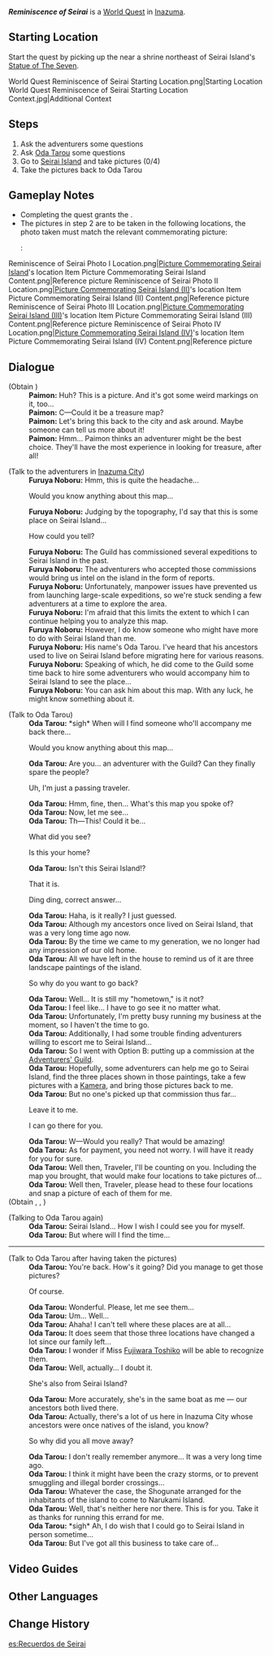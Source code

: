 {{Quest Infobox
|id            = 72163
|type          = World
|image         = World Quest Reminiscence of Seirai.png
|region        = Inazuma
|area          = Seirai Island
|startLocation = [[Seirai Island]], [[Inazuma]]
|characters    = Furuya Noboru; Oda Tarou; Paimon; Traveler
|requirement   = Complete [[Ritou Escape Plan]]
|rewards       = Adventure EXP*200;Primogem*30;Hero's Wit*2;Mora*15,000
|rep           = Inazuma
|repAmt        = 20
|repOrder      = 358
}}
'''''Reminiscence of Seirai''''' is a [[World Quest]] in [[Inazuma]].

==Starting Location==
Start the quest by picking up the {{Item|Picture Commemorating Seirai Island}} near a shrine northeast of Seirai Island's [[Statue of The Seven]].
<gallery>
World Quest Reminiscence of Seirai Starting Location.png|Starting Location
World Quest Reminiscence of Seirai Starting Location Context.jpg|Additional Context
</gallery>

==Steps==
# Ask the adventurers some questions
# Ask [[Oda Tarou]] some questions
# Go to [[Seirai Island]] and take pictures (0/4)
# Take the pictures back to Oda Tarou

==Gameplay Notes==
* Completing the quest grants the {{Achievement|On the Other Side of Homesickness}}.
* The pictures in step 2 are to be taken in the following locations, the photo taken must match the relevant commemorating picture:
*: <gallery>
Reminiscence of Seirai Photo I Location.png|[[Picture Commemorating Seirai Island]]'s location
Item Picture Commemorating Seirai Island Content.png|Reference picture
Reminiscence of Seirai Photo II Location.png|[[Picture Commemorating Seirai Island (II)]]'s location
Item Picture Commemorating Seirai Island (II) Content.png|Reference picture
Reminiscence of Seirai Photo III Location.png|[[Picture Commemorating Seirai Island (III)]]'s location
Item Picture Commemorating Seirai Island (III) Content.png|Reference picture
Reminiscence of Seirai Photo IV Location.png|[[Picture Commemorating Seirai Island (IV)]]'s location
Item Picture Commemorating Seirai Island (IV) Content.png|Reference picture
</gallery>

==Dialogue==
{{Quest Description|You uncovered a strange picture on [[Seirai Island]]...}}
{{Dialogue Start}}
;(Obtain {{Item|Picture Commemorating Seirai Island}})
:'''Paimon:''' Huh? This is a picture. And it's got some weird markings on it, too...
:'''Paimon:''' C&mdash;Could it be a treasure map?
:'''Paimon:''' Let's bring this back to the city and ask around. Maybe someone can tell us more about it!
:'''Paimon:''' Hmm... Paimon thinks an adventurer might be the best choice. They'll have the most experience in looking for treasure, after all!

;(Talk to the adventurers in [[Inazuma City]])
:'''Furuya Noboru:''' Hmm, this is quite the headache...
:{{DIcon}} Would you know anything about this map...
:'''Furuya Noboru:''' Judging by the topography, I'd say that this is some place on Seirai Island...
:{{DIcon}} How could you tell?
:'''Furuya Noboru:''' The Guild has commissioned several expeditions to Seirai Island in the past.
:'''Furuya Noboru:''' The adventurers who accepted those commissions would bring us intel on the island in the form of reports.
:'''Furuya Noboru:''' Unfortunately, manpower issues have prevented us from launching large-scale expeditions, so we're stuck sending a few adventurers at a time to explore the area.
:'''Furuya Noboru:''' I'm afraid that this limits the extent to which I can continue helping you to analyze this map.
:'''Furuya Noboru:''' However, I do know someone who might have more to do with Seirai Island than me.
:'''Furuya Noboru:''' His name's Oda Tarou. I've heard that his ancestors used to live on Seirai Island before migrating here for various reasons.
:'''Furuya Noboru:''' Speaking of which, he did come to the Guild some time back to hire some adventurers who would accompany him to Seirai Island to see the place...
:'''Furuya Noboru:''' You can ask him about this map. With any luck, he might know something about it.

;(Talk to Oda Tarou)
:'''Oda Tarou:''' *sigh* When will I find someone who'll accompany me back there...
:{{DIcon}} Would you know anything about this map...
:'''Oda Tarou:''' Are you... an adventurer with the Guild? Can they finally spare the people?
:{{DIcon}} Uh, I'm just a passing traveler.
:'''Oda Tarou:''' Hmm, fine, then... What's this map you spoke of?
:'''Oda Tarou:''' Now, let me see...
:'''Oda Tarou:''' Th&mdash;This! Could it be...
:{{DIcon}} What did you see?
:{{DIcon}} Is this your home?
:'''Oda Tarou:''' Isn't this Seirai Island!?
:{{DIcon}} That it is.
:{{DIcon}} Ding ding, correct answer...
:'''Oda Tarou:''' Haha, is it really? I just guessed.
:'''Oda Tarou:''' Although my ancestors once lived on Seirai Island, that was a very long time ago now.
:'''Oda Tarou:''' By the time we came to my generation, we no longer had any impression of our old home.
:'''Oda Tarou:''' All we have left in the house to remind us of it are three landscape paintings of the island.
:{{DIcon}} So why do you want to go back?
:'''Oda Tarou:''' Well... It is still my "hometown," is it not?
:'''Oda Tarou:''' I feel like... I have to go see it no matter what.
:'''Oda Tarou:''' Unfortunately, I'm pretty busy running my business at the moment, so I haven't the time to go.
:'''Oda Tarou:''' Additionally, I had some trouble finding adventurers willing to escort me to Seirai Island...
:'''Oda Tarou:''' So I went with Option B: putting up a commission at the [[Adventurers' Guild]].
:'''Oda Tarou:''' Hopefully, some adventurers can help me go to Seirai Island, find the three places shown in those paintings, take a few pictures with a [[Kamera]], and bring those pictures back to me.
:'''Oda Tarou:''' But no one's picked up that commission thus far...
:{{DIcon}} Leave it to me.
:{{DIcon}} I can go there for you.
:'''Oda Tarou:''' W&mdash;Would you really? That would be amazing!
:'''Oda Tarou:''' As for payment, you need not worry. I will have it ready for you for sure.
:'''Oda Tarou:''' Well then, Traveler, I'll be counting on you. Including the map you brought, that would make four locations to take pictures of...
:'''Oda Tarou:''' Well then, Traveler, please head to these four locations and snap a picture of each of them for me.
;(Obtain {{Item|Picture Commemorating Seirai Island (II)}}, {{Item|Picture Commemorating Seirai Island (III)}}, {{Item|Picture Commemorating Seirai Island (IV)}})

;(Talking to Oda Tarou again)
:'''Oda Tarou:''' Seirai Island... How I wish I could see you for myself.
:'''Oda Tarou:''' But where will I find the time...
----
{{Quest Description|update|You uncovered a strange picture on Seirai Island. After asking around in [[Inazuma City]], you attract the attention of Mr. Oda Tarou, and he asks you to go to Seirai Island to take a few pictures...}}
;(Talk to Oda Tarou after having taken the pictures)
:'''Oda Tarou:''' You're back. How's it going? Did you manage to get those pictures?
:{{DIcon|Talk}} Of course.
:'''Oda Tarou:''' Wonderful. Please, let me see them...
:'''Oda Tarou:''' Um... Well...
:'''Oda Tarou:''' Ahaha! I can't tell where these places are at all...
:'''Oda Tarou:''' It does seem that those three locations have changed a lot since our family left...
:'''Oda Tarou:''' I wonder if Miss [[Fujiwara Toshiko]] will be able to recognize them.
:'''Oda Tarou:''' Well, actually... I doubt it.
:{{DIcon|Talk}} She's also from Seirai Island?
:'''Oda Tarou:''' More accurately, she's in the same boat as me &mdash; our ancestors both lived there.
:'''Oda Tarou:''' Actually, there's a lot of us here in Inazuma City whose ancestors were once natives of the island, you know?
:{{DIcon|Talk}} So why did you all move away?
:'''Oda Tarou:''' I don't really remember anymore... It was a very long time ago.
:'''Oda Tarou:''' I think it might have been the crazy storms, or to prevent smuggling and illegal border crossings...
:'''Oda Tarou:''' Whatever the case, the Shogunate arranged for the inhabitants of the island to come to Narukami Island.
:'''Oda Tarou:''' Well, that's neither here nor there. This is for you. Take it as thanks for running this errand for me.
:'''Oda Tarou:''' *sigh* Ah, I do wish that I could go to Seirai Island in person sometime...
:'''Oda Tarou:''' But I've got all this business to take care of...
{{Dialogue End}}

==Video Guides==
{{EVT
|video1   = https://youtu.be/2g5lOvgSXFo
|caption1 = Reminiscence of Seirai Guide

|video2   = https://youtu.be/lN-5-PPwm4c
|caption2 = Reminiscence of Seirai Guide
}}

==Other Languages==
{{Other Languages
|en      = Reminiscence of Seirai
|zhs     = 清籁旧忆
|zhs_rm  = Qīnglài Jiù Yì
|zht     = 清籟舊憶
|zht_rm  = Qīnglài Jiù Yì
|zh_tl   = Old Memories of Seirai
|ja      = セイライの旧事
|ja_rm   = Seirai no Kyuuji
|ja_tl   = Seirai Bygones
|ko      = 세이라이의 옛 추억
|ko_rm   = Seirai-ui Yet Chueok
|ko_tl   = Old Memories of Seirai
|es      = Recuerdos de Seirai
|es_tl   = Memories of Seirai
|fr      = Souvenirs de Seirai
|fr_tl   = Memories of Seirai
|ru      = Память Сэйрая
|ru_tl   = Memory of Seirai
|th      = ความทรงจำเก่า ๆ บนเกาะ Seirai
|th_rm   = 
|th_tl   = 
|vi      = Hồi Ức Seirai
|vi_tl   = 
|de      = Die Erinnerungen von Seirai
|de_tl   = The Memories of Seirai
|id      = Kenangan Seirai
|id_tl   = Memories of Seirai
|pt      = Reminescência de Seirai
|pt_tl   = 
|tr      = Seirai Hatıraları
|tr_tl   = 
|it      = Ricordi di Seirai
|it_tl   = 
}}

==Change History==
{{Change History|2.1}}

[[es:Recuerdos de Seirai]]
